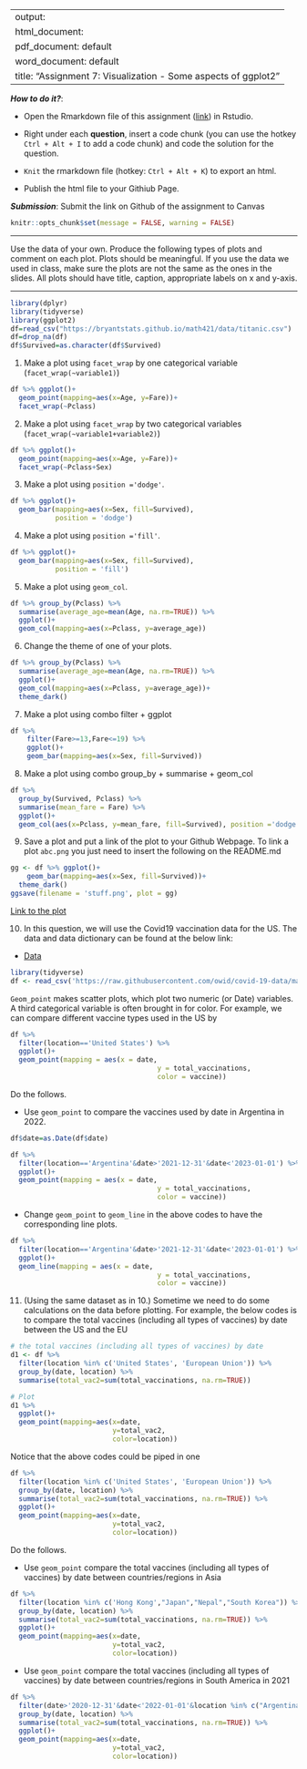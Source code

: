 
---
output: 
  html_document:
  pdf_document: default
  word_document: default
title: "Assignment 7: Visualization - Some aspects of ggplot2"
---

***How to do it?***: 

- Open the Rmarkdown file of this assignment ([link](assignment7.Rmd)) in Rstudio. 

- Right under each **question**, insert  a code chunk (you can use the hotkey `Ctrl + Alt + I` to add a code chunk) and code the solution for the question. 

- `Knit` the rmarkdown file (hotkey: `Ctrl + Alt + K`) to export an html.  

-  Publish the html file to your Githiub Page. 

***Submission***: Submit the link on Github of the assignment to Canvas

```r
knitr::opts_chunk$set(message = FALSE, warning = FALSE)
```

-------

Use the data of your own.  Produce the following types of plots and comment on each plot. Plots should be meaningful. If you use the data we used in class, make sure the plots are not the same as the ones in the slides. All plots should have title, caption, appropriate labels on x and y-axis. 

-------
```r
library(dplyr)
library(tidyverse)
library(ggplot2)
df=read_csv("https://bryantstats.github.io/math421/data/titanic.csv")
df=drop_na(df)
df$Survived=as.character(df$Survived)
```

1. Make a plot using `facet_wrap` by one categorical variable (`facet_wrap(~variable1)`)
```r
df %>% ggplot()+ 
  geom_point(mapping=aes(x=Age, y=Fare))+
  facet_wrap(~Pclass)
```

2. Make a plot using `facet_wrap` by two categorical variables (`facet_wrap(~variable1+variable2)`)
```r
df %>% ggplot()+ 
  geom_point(mapping=aes(x=Age, y=Fare))+
  facet_wrap(~Pclass+Sex)
```


3. Make a plot using `position ='dodge'`.
```r
df %>% ggplot()+ 
  geom_bar(mapping=aes(x=Sex, fill=Survived), 
           position = 'dodge')
```


4. Make a plot using `position ='fill'`. 
```r
df %>% ggplot()+ 
  geom_bar(mapping=aes(x=Sex, fill=Survived), 
           position = 'fill')
```


5. Make a plot using `geom_col`.
```r
df %>% group_by(Pclass) %>% 
  summarise(average_age=mean(Age, na.rm=TRUE)) %>% 
  ggplot()+ 
  geom_col(mapping=aes(x=Pclass, y=average_age))
```

6. Change the theme of one of your plots. 
```r
df %>% group_by(Pclass) %>% 
  summarise(average_age=mean(Age, na.rm=TRUE)) %>% 
  ggplot()+ 
  geom_col(mapping=aes(x=Pclass, y=average_age))+
  theme_dark()
```

7. Make a plot using combo filter + ggplot
```r
df %>% 
    filter(Fare>=13,Fare<=19) %>% 
    ggplot()+
    geom_bar(mapping=aes(x=Sex, fill=Survived))
```

8. Make a plot using combo group_by + summarise + geom_col
```r
df %>% 
  group_by(Survived, Pclass) %>% 
  summarise(mean_fare = Fare) %>% 
  ggplot()+
  geom_col(aes(x=Pclass, y=mean_fare, fill=Survived), position ='dodge')
```

9. Save a plot and put a link of the plot to your Github Webpage.  To link a plot `abc.png` you just need to insert the following on the README.md
```r
gg <- df %>% ggplot()+ 
    geom_bar(mapping=aes(x=Sex, fill=Survived))+
  theme_dark()
ggsave(filename = 'stuff.png', plot = gg)
```


[Link to the plot](stuff.png)

10. In this question, we will use  the Covid19 vaccination data for the US. The data and data dictionary can be found at the below link:

- [Data](https://raw.githubusercontent.com/owid/covid-19-data/master/public/data/vaccinations/vaccinations-by-manufacturer.csv)

```r
library(tidyverse)
df <- read_csv('https://raw.githubusercontent.com/owid/covid-19-data/master/public/data/vaccinations/vaccinations-by-manufacturer.csv')
```

`Geom_point` makes scatter plots, which plot two numeric (or Date) variables. A third categorical variable is often brought in for color. For example, we can compare different vaccine types used in the US by

```r
df %>% 
  filter(location=='United States') %>% 
  ggplot()+
  geom_point(mapping = aes(x = date, 
                                    y = total_vaccinations, 
                                    color = vaccine))
```

Do the follows. 

  - Use `geom_point` to compare the vaccines used by date in Argentina in 2022. 
```r
df$date=as.Date(df$date)

df %>% 
  filter(location=='Argentina'&date>'2021-12-31'&date<'2023-01-01') %>% 
  ggplot()+
  geom_point(mapping = aes(x = date, 
                                    y = total_vaccinations, 
                                    color = vaccine))
```

  
  - Change `geom_point` to `geom_line` in the above codes to have the corresponding line plots. 

```r
df %>% 
  filter(location=='Argentina'&date>'2021-12-31'&date<'2023-01-01') %>% 
  ggplot()+
  geom_line(mapping = aes(x = date, 
                                    y = total_vaccinations, 
                                    color = vaccine))

```

11. (Using the same dataset as in 10.) Sometime we need to do some calculations on the data before plotting. For example, the below codes is to compare the total vaccines (including all types of vaccines) by date between the US and the EU

```r
# the total vaccines (including all types of vaccines) by date
d1 <- df %>% 
  filter(location %in% c('United States', 'European Union')) %>% 
  group_by(date, location) %>% 
  summarise(total_vac2=sum(total_vaccinations, na.rm=TRUE))

# Plot
d1 %>% 
  ggplot()+
  geom_point(mapping=aes(x=date, 
                         y=total_vac2, 
                         color=location))
```

Notice that the above codes could be piped in one 

```r
df %>% 
  filter(location %in% c('United States', 'European Union')) %>% 
  group_by(date, location) %>% 
  summarise(total_vac2=sum(total_vaccinations, na.rm=TRUE)) %>% 
  ggplot()+
  geom_point(mapping=aes(x=date, 
                         y=total_vac2, 
                         color=location))
```


Do the follows. 

- Use `geom_point` compare the total vaccines (including all types of vaccines) by date between countries/regions in Asia



```r
df %>% 
  filter(location %in% c('Hong Kong',"Japan","Nepal","South Korea")) %>%
  group_by(date, location) %>% 
  summarise(total_vac2=sum(total_vaccinations, na.rm=TRUE)) %>% 
  ggplot()+
  geom_point(mapping=aes(x=date, 
                         y=total_vac2, 
                         color=location))
```


- Use `geom_point` compare the total vaccines (including all types of vaccines) by date between countries/regions in South America in 2021

```r
df %>% 
  filter(date>'2020-12-31'&date<'2022-01-01'&location %in% c("Argentina","Chile","Ecuador","Peru","Uruguay")) %>%
  group_by(date, location) %>% 
  summarise(total_vac2=sum(total_vaccinations, na.rm=TRUE)) %>% 
  ggplot()+
  geom_point(mapping=aes(x=date, 
                         y=total_vac2, 
                         color=location))
```

